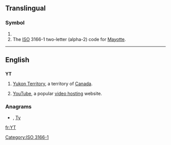 {{also|yT|yt|.yt}}
==Translingual==

===Symbol===
{{infl|mul|symbol}}

# {{SI-unit-abb|yotta|tesla|[[magnetic flux density]]}}
# The [[ISO]] 3166-1 two-letter (alpha-2) code for [[Mayotte]].

[[Category:ISO 3166-1]]

----

==English==

==={{abbreviation}}===
'''YT'''

# [[Yukon Territory]], a territory of [[Canada]].
# {{internet}} [[YouTube]], a popular [[video hosting]] website.

===Anagrams===
* {{alphagram|[[ty#English|ty]]}} , [[Ty#English|Ty]]


[[fr:YT]]